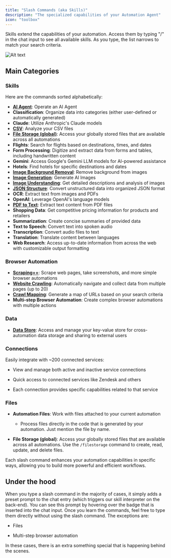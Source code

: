 ```yaml
---
title: "Slash Commands (aka Skills)"
description: "The specialized capabilities of your Automation Agent"
icon: "toolbox"
---
```


Skills extend the capabilities of your automation. Access them by typing "/" in the chat input to see all available skills. As you type, the list narrows to match your search criteria.

![Alt text](/images/slash.png "slash commands")

## Main Categories

### Skills

Here are the commands sorted alphabetically:

- [**AI Agent**](/slash-commands/ai-agent): Operate an AI Agent
- **Classification**: Organize data into categories (either user-defined or automatically generated)
- **Claude**: Utilize Anthropic's Claude models
- [**CSV**](/slash-commands/csv): Analyze your CSV files
- [**File Storage (global)**](/slash-commands/filestorage): Access your globally stored files that are available across all automations
- **Flights**: Search for flights based on destinations, times, and dates
- **Form Processing**: Digitize and extract data from forms and tables, including handwritten content
- **Gemini**: Access Google's Gemini LLM models for AI-powered assistance
- **Hotels**: Find hotels for specific destinations and dates
- [**Image Background Removal**](/slash-commands/image-background-removal): Remove background from images
- [**Image Generation**](/slash-commands/image-generation): Generate AI Images
- [**Image Understanding**](/slash-commands/image-understanding): Get detailed descriptions and analysis of images
- [**JSON Structure**](/slash-commands/json-structure): Convert unstructured data into organized JSON format
- **OCR**: Extract text from images and PDFs
- **OpenAI**: Leverage OpenAI's language models
- [**PDF to Text**](/slash-commands/pdf-to-text): Extract text content from PDF files
- **Shopping Data**: Get competitive pricing information for products and retailers
- **Summarization**: Create concise summaries of provided data
- **Text to Speech**: Convert text into spoken audio
- **Transcription**: Convert audio files to text
- **Translation**: Translate content between languages
- **Web Research**: Access up-to-date information from across the web with customizable output formatting

### Browser Automation

- [**Scraping++**](/slash-commands/scraping): Scrape web pages, take screenshots, and more simple browser automations
- [**Website Crawling**](/slash-commands/scraping#website-crawling): Automatically navigate and collect data from multiple pages (up to 20)
- [**Crawl Mapping**](/slash-commands/scraping#crawl-mapping): Generate a map of URLs based on your search criteria
- **Multi-step Browser Automation**: Create complex browser automations with multiple actions

### Data

- [**Data Store**](/slash-commands/datastore): Access and manage your key-value store for cross-automation data storage and sharing to external users

### Connections

Easily integrate with \~200 connected services:

- View and manage both active and inactive service connections

- Quick access to connected services like Zendesk and others

- Each connection provides specific capabilities related to that service

### Files

- **Automation Files**: Work with files attached to your current automation

  - Process files directly in the code that is generated by your automation. Just mention the file by name.

- **File Storage (global)**: Access your globally stored files that are available across all automations. Use the `/filestorage` command to create, read, update, and delete files.

Each slash command enhances your automation capabilities in specific ways, allowing you to build more powerful and efficient workflows.

## Under the hood

When you type a slash command in the majority of cases, it simply adds a preset prompt to the chat entry (which triggers our skill interpreter on the back-end). You can see this prompt by hovering over the badge that is inserted into the chat input. Once you learn the commands, feel free to type them directly without using the slash command. The exceptions are:

- Files

- Multi-step browser automation

In these cases, there is an extra something special that is happening behind the scenes.
